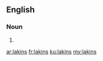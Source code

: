 {{also|Lakins}}

==English==

===Noun===
{{head|en|noun plural form}}

# {{plural of|lakin|lang=en}}

[[ar:lakins]]
[[fr:lakins]]
[[ku:lakins]]
[[my:lakins]]